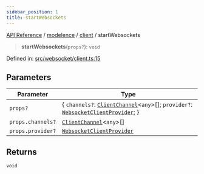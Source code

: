 ```yaml
---
sidebar_position: 1
title: startWebsockets
---
```


[API Reference](/api-reference/modelence/client/functions/../../../index) / [modelence](/api-reference/modelence/client/functions/../../index) / [client](/api-reference/modelence/client/functions/../index) / startWebsockets

> **startWebsockets**(`props?`): `void`

Defined in: [src/websocket/client.ts:15](https://github.com/modelence/modelence/blob/3b87d65207e4ed7ebee0b08a19692450fec0975a/packages/modelence/src/websocket/client.ts#L15)

## Parameters

| Parameter | Type |
| ------ | ------ |
| `props?` | \{ `channels?`: [`ClientChannel`](/api-reference/modelence/client/functions/../classes/ClientChannel)\<`any`\>[]; `provider?`: [`WebsocketClientProvider`](/api-reference/modelence/client/functions/../../index/interfaces/WebsocketClientProvider); \} |
| `props.channels?` | [`ClientChannel`](/api-reference/modelence/client/functions/../classes/ClientChannel)\<`any`\>[] |
| `props.provider?` | [`WebsocketClientProvider`](/api-reference/modelence/client/functions/../../index/interfaces/WebsocketClientProvider) |

## Returns

`void`
